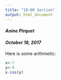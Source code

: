 ```yaml
---
title: "10:00 Section"
output: html_document
---
```

#### *Anine Pirquet*
#### *October 18, 2017*

Here is some arithmetic:

```r
x<-7
y<-9
x-cos(y)
```
